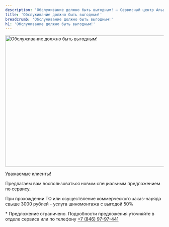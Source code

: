 ```yaml
---
description: 'Обслуживание должно быть выгодным! — Сервисный центр Альфа'
title: 'Обслуживание должно быть выгодным!'
breadcrumb: 'Обслуживание должно быть выгодным!'
h1: 'Обслуживание должно быть выгодным!'
---
```



<div class="details-news">
<div class="bx-newsdetail-img">
<img src="/upload/iblock/632/6325cc418395b3f75c165a96be25646b.jpg" width="740" height="417" alt="Обслуживание должно быть выгодным!" title="Обслуживание должно быть выгодным!" />
</div>


<p>
	 Уважаемые клиенты!
</p>
<p>
	 Предлагаем вам воспользоваться новым специальным предложением по сервису.
</p>
<p>
	 При прохождении ТО или осуществление коммерческого заказ-наряда свыше 3000 рублей - услуга шиномонтажа&nbsp;с выгодой 50%
</p>
<p>
	 * Предложение ограничено. Подробности предложения уточняйте в отделе сервиса или по телефону&nbsp;<a href="tel:+78469797441">+7 (846) 97-97-441</a>
</p></div>